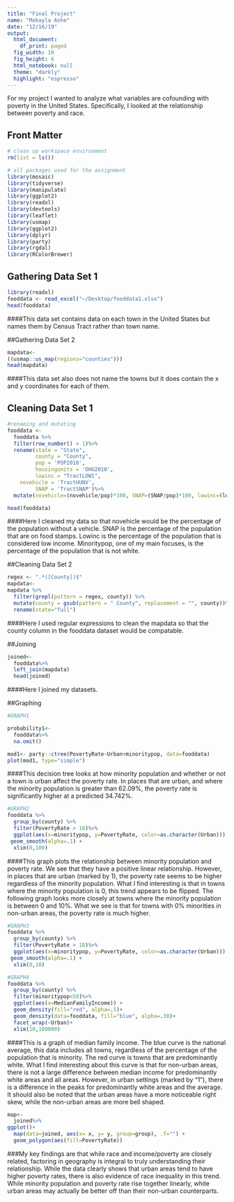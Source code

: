 ```yaml
---
title: "Final Project"
name: "Makayla Ashe"
date: "12/16/19"
output:
  html_document:
    df_print: paged
  fig_width: 10
  fig_height: 6
  html_notebook: null
  theme: "darkly"
  highlight: "espresso"
---
```

For my project I wanted to analyze what variables are cofounding with poverty in the United States. Specifically, I looked at the relationship between poverty and race. 

## Front Matter
```r
# clean up workspace environment
rm(list = ls())

# all packages used for the assignment
library(mosaic)
library(tidyverse)
library(manipulate)
library(ggplot2)
library(readxl)
library(devtools)
library(leaflet)
library(usmap)
library(ggplot2)
library(dplyr)
library(party)
library(rgdal)
library(RColorBrewer)
```


## Gathering Data Set 1
```r
library(readxl)
fooddata <- read_excel("~/Desktop/fooddata1.xlsx")
head(fooddata)
```
####This data set contains data on each town in the United States but names them by Census Tract rather than town name. 


##Gathering Data Set 2
```r
mapdata<-
((usmap::us_map(regions="counties")))
head(mapdata)
```
####This data set also does not name the towns but it does contain the x and y coordinates for each of them. 


## Cleaning Data Set 1
```r
#renaming and mutating
fooddata <-
  fooddata %>%
  filter(row_number() > 1)%>%
  rename(state = "State", 
         county = "County", 
         pop = 'POP2010',
         housingunits = 'OHU2010',
         lowinc = "TractLOWI",
    novehicle = 'TractHUNV',
         SNAP = 'TractSNAP')%>%
  mutate(novehicle=(novehicle/pop)*100, SNAP=(SNAP/pop)*100, lowinc=(lowinc/pop)*100, minoritypop=((TractBlack+TractAsian+TractNHOPI+TractAIAN+TractOMultir+TractHispanic)/pop)*100)

head(fooddata)
```
####Here I cleaned my data so that novehicle would be the percentage of the population without a vehicle. SNAP is the percentage of the population that are on food stamps. Lowinc is the percentage of the population that is considered low income. Minoritypop, one of my main focuses, is the percentage of the population that is not white. 

##Cleaning Data Set 2
```r
regex <- ".*([County])$"
mapdata<-
mapdata %>% 
  filter(grepl(pattern = regex, county)) %>% 
  mutate(county = gsub(pattern = " County", replacement = "", county))%>%
  rename(state="full")
```
####Here I used regular expressions to clean the mapdata so that the county column in the fooddata dataset would be compatable. 



##Joining
```r
joined<-
  fooddata%>%
  left_join(mapdata)
  head(joined)
```
####Here I joined my datasets.

##Graphing
```r
#GRAPH1

probability1<-
  fooddata%>%
  na.omit()

mod1<- party::ctree(PovertyRate~Urban+minoritypop, data=fooddata)
plot(mod1, type="simple")
```
####This decision tree looks at how minority population and whether or not a town is urban affect the poverty rate. In places that are urban, and where the minority population is greater than 62.09%, the poverty rate is significantly higher at a predicted 34.742%. 


```r
#GRAPH2
fooddata %>%
  group_by(county) %>%
  filter(PovertyRate > 18)%>%
  ggplot(aes(x=minoritypop, y=PovertyRate, color=as.character(Urban))) + 
 geom_smooth(alpha=.1) + 
  xlim(0,100)
```
####This graph plots the relationship between minority population and poverty rate. We see that they have a positive linear relationship. However, in places that are urban (marked by 1), the poverty rate seems to be higher regardless of the minority population. What I find interesting is that in towns where the minority population is 0, this trend appears to be flipped. The following graph looks more closely at towns where the minority population is between 0 and 10%. What we see is that for towns with 0% minorities in non-urban areas, the poverty rate is much higher. 

```r
#GRAPH3
fooddata %>%
  group_by(county) %>%
  filter(PovertyRate > 18)%>%
  ggplot(aes(x=minoritypop, y=PovertyRate, color=as.character(Urban))) + 
 geom_smooth(alpha=.1) + 
  xlim(0,10)
```



```r
#GRAPH4
fooddata %>%
  group_by(county) %>%
  filter(minoritypop<50)%>%
  ggplot(aes(x=MedianFamilyIncome)) + 
  geom_density(fill="red", alpha=.5)+
  geom_density(data=fooddata, fill="blue", alpha=.30)+
  facet_wrap(~Urban)+
  xlim(10,180000)
```
####This is a graph of median family income. The blue curve is the national average, this data includes all towns, regardless of the percentage of the population that is minority. The red curve is towns that are predominantly white. What I find interesting about this curve is that for non-urban areas, there is not a large difference between median income for predominantly white areas and all areas. However, in urban settings (marked by "1"), there is a difference in the peaks for predominantly white areas and the average. It should also be noted that the urban areas have a more noticeable right skew, while the non-urban areas are more bell shaped. 


```r
map<-
  joined%>%
ggplot()+
  map(data=joined, aes(x= x, y= y, group=group), .f="") + 
  geom_polygon(aes(fill=PovertyRate))
```


###My key findings are that while race and income/poverty are closely related, factoring in geography is integral to truly understanding their relationship. While the data clearly shows that urban areas tend to have higher poverty rates, there is also evidence of race inequality in this trend. While minority population and poverty rate rise together linearly, white urban areas may actually be better off than their non-urban counterparts. 